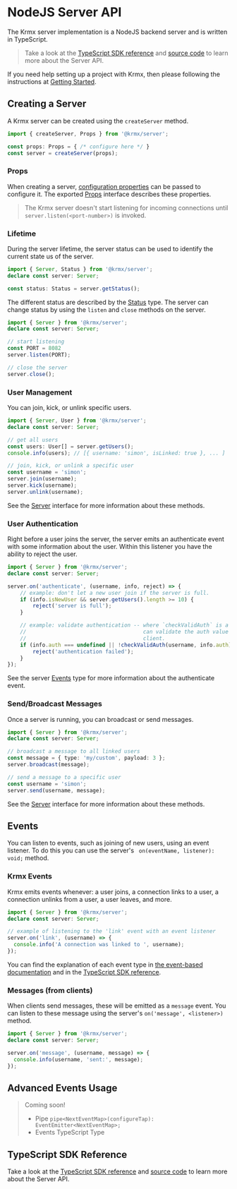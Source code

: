 # NodeJS Server API
The Krmx server implementation is a NodeJS backend server and is written in TypeScript.

> Take a look at the [TypeScript SDK reference](/sdk/modules/Krmx_Server.html) and [source code](https://github.com/simonkarman/krmx/blob/main/server/src/server.ts) to learn more about the Server API.

If you need help setting up a project with Krmx, then please following the instructions at [Getting Started](/getting-started).

## Creating a Server
A Krmx server can be created using the `createServer` method.

```ts
import { createServer, Props } from '@krmx/server';

const props: Props = { /* configure here */ }
const server = createServer(props);
```

### Props
When creating a server, [configuration properties](/sdk/interfaces/Krmx_Server.Props.html) can be passed to configure it. The exported [Props](/sdk/interfaces/Krmx_Server.Props.html) interface describes these properties.

> The Krmx server doesn't start listening for incoming connections until `server.listen(<port-number>)` is invoked.

### Lifetime
During the server lifetime, the server status can be used to identify the current state us of the server.

```ts
import { Server, Status } from '@krmx/server';
declare const server: Server;

const status: Status = server.getStatus();
```

The different status are described by the [Status](/sdk/types/Krmx_Server.Status.html) type. The server can change status by using the `listen` and `close` methods on the server.

```ts
import { Server } from '@krmx/server';
declare const server: Server;

// start listening
const PORT = 8082
server.listen(PORT);

// close the server
server.close();
```

### User Management
You can join, kick, or unlink specific users.

```ts
import { Server, User } from '@krmx/server';
declare const server: Server;

// get all users
const users: User[] = server.getUsers();
console.info(users); // [{ username: 'simon', isLinked: true }, ... ]

// join, kick, or unlink a specific user
const username = 'simon';
server.join(username);
server.kick(username);
server.unlink(username);
```

See the [Server](/sdk/interfaces/Krmx_Server.Server.html) interface for more information about these methods.

### User Authentication
Right before a user joins the server, the server emits an authenticate event with some information about the user. Within this listener you have the ability to reject the user.

```ts
import { Server } from '@krmx/server';
declare const server: Server;

server.on('authenticate', (username, info, reject) => {
    // example: don't let a new user join if the server is full.
    if (info.isNewUser && server.getUsers().length >= 10) {
        reject('server is full');
    }

    // example: validate authentication -- where `checkValidAuth` is a custom method that
    //                                     can validate the auth value provided by the
    //                                     client.
    if (info.auth === undefined || !checkValidAuth(username, info.auth)) {
        reject('authentication failed');
    }
});
```

See the server [Events](/sdk/types/Krmx_Server.Events.html) type for more information about the authenticate event.

### Send/Broadcast Messages
Once a server is running, you can broadcast or send messages.

```ts
import { Server } from '@krmx/server';
declare const server: Server;

// broadcast a message to all linked users
const message = { type: 'my/custom', payload: 3 };
server.broadcast(message);

// send a message to a specific user
const username = 'simon';
server.send(username, message);
```

See the [Server](/sdk/interfaces/Krmx_Server.Server.html) interface for more information about these methods.

## Events
You can listen to events, such as joining of new users, using an event listener. To do this you can use the server's ` on(eventName, listener): void;` method.

### Krmx Events
Krmx emits events whenever: a user joins, a connection links to a user, a connection unlinks from a user, a user leaves, and more.

```ts
import { Server } from '@krmx/server';
declare const server: Server;

// example of listening to the 'link' event with an event listener
server.on('link', (username) => {
  console.info('A connection was linked to ', username);
});
```

You can find the explanation of each event type in [the event-based documentation](/learn/event-based#events) and in the [TypeScript SDK reference](/sdk/types/Krmx_Server.Events.html).

### Messages (from clients)
When clients send messages, these will be emitted as a `message` event. You can listen to these message using the server's `on('message', <listener>)` method.

```ts
import { Server } from '@krmx/server';
declare const server: Server;

server.on('message', (username, message) => {
  console.info(username, 'sent:', message);
});
```

## Advanced Events Usage
> Coming soon!
>
> - Pipe `pipe<NextEventMap>(configureTap): EventEmitter<NextEventMap>;`
> - Events TypeScript Type

## TypeScript SDK Reference
Take a look at the [TypeScript SDK reference](/sdk/modules/Krmx_Server.html) and [source code](https://github.com/simonkarman/krmx/blob/main/server/src/server.ts) to learn more about the Server API.
